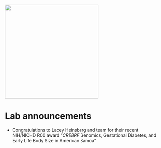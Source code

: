 ![](HeinsbergLab.png){fig-align="center" width="300"}

# Lab announcements {.unnumbered}

* Congratulations to Lacey Heinsberg and team for their recent NIH/NICHD R00 award "*CREBRF* Genomics, Gestational Diabetes, and Early Life Body Size in American Samoa"
